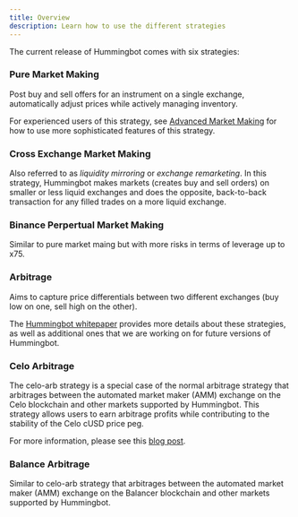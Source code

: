 ```yaml
---
title: Overview
description: Learn how to use the different strategies
---
```


The current release of Hummingbot comes with six strategies:

### Pure Market Making

Post buy and sell offers for an instrument on a single exchange, automatically adjust prices while actively managing inventory.

For experienced users of this strategy, see [Advanced Market Making](adv-market-making) for how to use more sophisticated features of this strategy.

### Cross Exchange Market Making

Also referred to as _liquidity mirroring_ or _exchange remarketing_. In this strategy, Hummingbot makes markets (creates buy and sell orders) on smaller or less liquid exchanges and does the opposite, back-to-back transaction for any filled trades on a more liquid exchange.

### Binance Perpertual Market Making

Similar to pure market maing but with more risks in terms of leverage up to x75.

### Arbitrage

Aims to capture price differentials between two different exchanges (buy low on one, sell high on the other).

The [Hummingbot whitepaper](https://www.hummingbot.io/hummingbot.pdf) provides more details about these strategies, as well as additional ones that we are working on for future versions of Hummingbot.

### Celo Arbitrage

The celo-arb strategy is a special case of the normal arbitrage strategy that arbitrages between the automated market maker (AMM) exchange on the Celo blockchain and other markets supported by Hummingbot. This strategy allows users to earn arbitrage profits while contributing to the stability of the Celo cUSD price peg.

For more information, please see this [blog post](https://hummingbot.io/blog/2020-06-celo-arbitrage/).

### Balance Arbitrage

Similar to celo-arb strategy that arbitrages between the automated market maker (AMM) exchange on the Balancer blockchain and other markets supported by Hummingbot.
